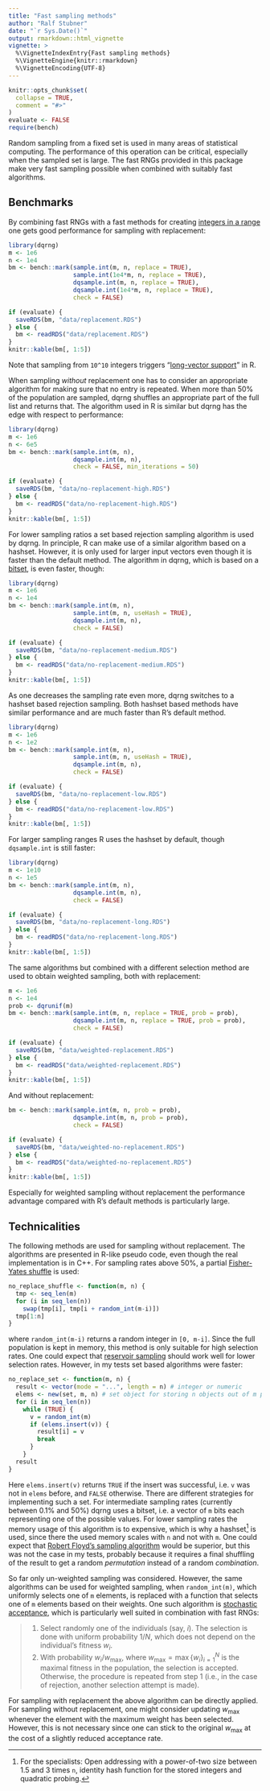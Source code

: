 ```yaml
---
title: "Fast sampling methods"
author: "Ralf Stubner"
date: "`r Sys.Date()`"
output: rmarkdown::html_vignette
vignette: >
  %\VignetteIndexEntry{Fast sampling methods}
  %\VignetteEngine{knitr::rmarkdown}
  %\VignetteEncoding{UTF-8}
---
```


```r
knitr::opts_chunk$set(
  collapse = TRUE,
  comment = "#>"
)
evaluate <- FALSE
require(bench)
```

Random sampling from a fixed set is used in many areas of statistical computing.
The performance of this operation can be critical, especially when the sampled set is large.
The fast RNGs provided in this package make very fast sampling possible when combined with suitably fast algorithms.  

## Benchmarks

By combining fast RNGs with a fast methods for creating [integers in a range](http://www.pcg-random.org/posts/bounded-rands.html) one gets good performance for sampling with replacement:

```r
library(dqrng)
m <- 1e6
n <- 1e4
bm <- bench::mark(sample.int(m, n, replace = TRUE),
                  sample.int(1e4*m, n, replace = TRUE),
                  dqsample.int(m, n, replace = TRUE),
                  dqsample.int(1e4*m, n, replace = TRUE),
                  check = FALSE)
```
```r
if (evaluate) {
  saveRDS(bm, "data/replacement.RDS")
} else {
  bm <- readRDS("data/replacement.RDS")
}
knitr::kable(bm[, 1:5])
```




Note that sampling from `10^10` integers triggers "[long-vector support](https://stat.ethz.ch/R-manual/R-devel/library/base/html/LongVectors.html)" in R.

When sampling _without_ replacement one has to consider an appropriate algorithm for making sure that no entry is repeated. When more than 50% of the population are sampled, dqrng shuffles an appropriate part of the full list and returns that. The algorithm used in R is similar but dqrng has the edge with respect to performance:

```r
library(dqrng)
m <- 1e6
n <- 6e5
bm <- bench::mark(sample.int(m, n),
                  dqsample.int(m, n),
                  check = FALSE, min_iterations = 50)
```
```r
if (evaluate) {
  saveRDS(bm, "data/no-replacement-high.RDS")
} else {
  bm <- readRDS("data/no-replacement-high.RDS")
}
knitr::kable(bm[, 1:5])
```

For lower sampling ratios a set based rejection sampling algorithm is used by dqrng. In principle, R can make use of a similar algorithm based on a hashset. However, it is only used for larger input vectors even though it is faster than the default method. The algorithm in dqrng, which is based on a [bitset](https://lemire.me/blog/2012/11/13/fast-sets-of-integers/), is even faster, though:

```r
library(dqrng)
m <- 1e6
n <- 1e4
bm <- bench::mark(sample.int(m, n),
                  sample.int(m, n, useHash = TRUE),
                  dqsample.int(m, n),
                  check = FALSE)
```
```r
if (evaluate) {
  saveRDS(bm, "data/no-replacement-medium.RDS")
} else {
  bm <- readRDS("data/no-replacement-medium.RDS")
}
knitr::kable(bm[, 1:5])
```

As one decreases the sampling rate even more, dqrng switches to a hashset based rejection sampling. Both hashset based methods have similar performance and are much faster than R's default method.

```r
library(dqrng)
m <- 1e6
n <- 1e2
bm <- bench::mark(sample.int(m, n),
                  sample.int(m, n, useHash = TRUE),
                  dqsample.int(m, n),
                  check = FALSE)
```
```r
if (evaluate) {
  saveRDS(bm, "data/no-replacement-low.RDS")
} else {
  bm <- readRDS("data/no-replacement-low.RDS")
}
knitr::kable(bm[, 1:5])
```

For larger sampling ranges R uses the hashset by default, though `dqsample.int`  is still faster:

```r
library(dqrng)
m <- 1e10
n <- 1e5
bm <- bench::mark(sample.int(m, n),
                  dqsample.int(m, n),
                  check = FALSE)
```
```r
if (evaluate) {
  saveRDS(bm, "data/no-replacement-long.RDS")
} else {
  bm <- readRDS("data/no-replacement-long.RDS")
}
knitr::kable(bm[, 1:5])
```

The same algorithms but combined with a different selection method are used to obtain weighted sampling, both with replacement:

```r
m <- 1e6
n <- 1e4
prob <- dqrunif(m)
bm <- bench::mark(sample.int(m, n, replace = TRUE, prob = prob),
                  dqsample.int(m, n, replace = TRUE, prob = prob),
                  check = FALSE)
```
```r
if (evaluate) {
  saveRDS(bm, "data/weighted-replacement.RDS")
} else {
  bm <- readRDS("data/weighted-replacement.RDS")
}
knitr::kable(bm[, 1:5])
```

And without replacement:

```r
bm <- bench::mark(sample.int(m, n, prob = prob),
                  dqsample.int(m, n, prob = prob),
                  check = FALSE)
```
```r
if (evaluate) {
  saveRDS(bm, "data/weighted-no-replacement.RDS")
} else {
  bm <- readRDS("data/weighted-no-replacement.RDS")
}
knitr::kable(bm[, 1:5])
```

Especially for weighted sampling without replacement the performance advantage compared with R's default methods is particularly large. 


## Technicalities

The following methods are used for sampling without replacement. The algorithms are presented in R-like pseudo code, even though the real implementation is in C++. For sampling rates above 50%, a partial [Fisher-Yates shuffle](https://en.wikipedia.org/wiki/Fisher%E2%80%93Yates_shuffle) is used:

```r
no_replace_shuffle <- function(m, n) {
  tmp <- seq_len(m)
  for (i in seq_len(n))
    swap(tmp[i], tmp[i + random_int(m-i)])
  tmp[1:n]
}
```

where `random_int(m-i)`  returns a random integer in `[0, m-i]`. Since the full population is kept in memory, this method is only suitable for high selection rates. One could expect that [reservoir sampling](https://en.wikipedia.org/wiki/Reservoir_sampling) should work well for lower selection rates. However, in my tests set based algorithms were faster:

```r
no_replace_set <- function(m, n) {
  result <- vector(mode = "...", length = n) # integer or numeric
  elems <- new(set, m, n) # set object for storing n objects out of m possible values
  for (i in seq_len(n))
    while (TRUE) {
      v = random_int(m)
      if (elems.insert(v)) {
        result[i] = v
        break
      }
    }
  result
}
```

Here `elems.insert(v)` returns `TRUE` if the insert was successful, i.e. `v` was not in `elems` before, and `FALSE` otherwise. There are different strategies for implementing such a set. For intermediate sampling rates (currently between 0.1% and 50%) dqrng uses a bitset, i.e. a vector of `m` bits each representing one of the possible values. For lower sampling rates the memory usage of this algorithm is to expensive, which is why a hashset^[For the specialists: Open addressing with a power-of-two size between 1.5 and 3 times `n`, identity hash function for the stored integers and quadratic probing.] is used, since there the used memory scales with `n` and not with `m`. One could expect that [Robert Floyd's sampling algorithm](https://stackoverflow.com/a/2394292/8416610) would be superior, but this was not the case in my tests, probably because it requires a final shuffling of the result to get a random _permutation_ instead of a random _combination_.

So far only un-weighted sampling was considered.
However, the same algorithms can be used for weighted sampling, when `random_int(m)`, which uniformly selects one of `m` elements, is replaced with a function that selects one of `m` elements based on their weights.
One such algorithm is [stochastic acceptance](https://doi.org/10.1016/j.physa.2011.12.004), which is particularly well suited in combination with fast RNGs:

> 1. Select randomly one of the individuals (say, $i$). The selection is done with uniform probability $1/N$, which does not depend on the individual’s fitness $w_i$.
> 2. With probability $w_i/w_\max$, where $w_\max = \max\{w_i\}_{i=1}^N$ is the maximal fitness in the population, the selection is accepted. Otherwise, the procedure is repeated from step 1 (i.e., in the case of rejection, another selection attempt is made).

For sampling with replacement the above algorithm can be directly applied.
For sampling without replacement, one might consider updating $w_\max$ whenever the element with the maximum weight has been selected.
However, this is not necessary since one can stick to the original $w_\max$ at the cost of a slightly reduced acceptance rate.
